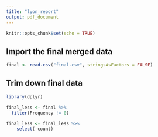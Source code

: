 ```yaml
---
title: "lyon_report"
output: pdf_document
---
```


```r
knitr::opts_chunk$set(echo = TRUE)
```

## Import the final merged data
```r

final <- read.csv("final.csv", stringsAsFactors = FALSE)

```

## Trim down final data
```r
library(dplyr)

final_less <- final %>%
  filter(Frequency != 0)

final_less <- final_less %>%
    select(-count)
```


